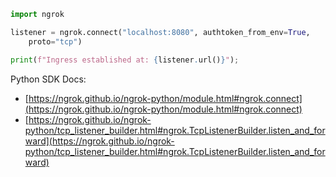 ```python
import ngrok

listener = ngrok.connect("localhost:8080", authtoken_from_env=True,
    proto="tcp")

print(f"Ingress established at: {listener.url()}");
```

Python SDK Docs:

- [https://ngrok.github.io/ngrok-python/module.html#ngrok.connect](https://ngrok.github.io/ngrok-python/module.html#ngrok.connect)
- [https://ngrok.github.io/ngrok-python/tcp_listener_builder.html#ngrok.TcpListenerBuilder.listen_and_forward](https://ngrok.github.io/ngrok-python/tcp_listener_builder.html#ngrok.TcpListenerBuilder.listen_and_forward)
